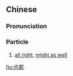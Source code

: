 {{also|也罢}}
==Chinese==
{{zh-forms|s=也罢}}

===Pronunciation===
{{zh-pron
|m=yěbà
|cat=part
}}

===Particle===
{{zh-particle}}

# {{lb|zh|expressing concession}} [[all right]], [[might as well]]

[[hu:也罷]]
